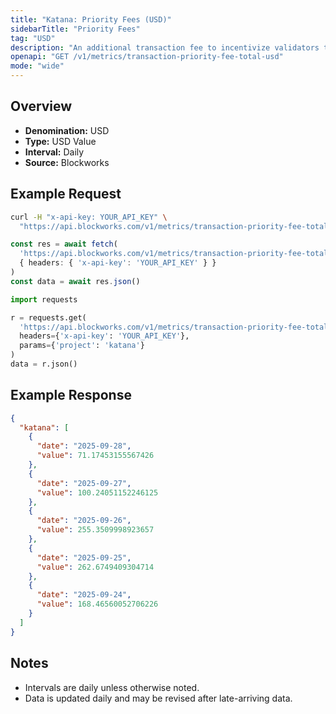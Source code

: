 ```yaml
---
title: "Katana: Priority Fees (USD)"
sidebarTitle: "Priority Fees"
tag: "USD"
description: "An additional transaction fee to incentivize validators to prioritize and execute transactions"
openapi: "GET /v1/metrics/transaction-priority-fee-total-usd"
mode: "wide"
---
```


## Overview

- **Denomination:** USD
- **Type:** USD Value
- **Interval:** Daily
- **Source:** Blockworks

## Example Request

<CodeGroup>

```bash cURL
curl -H "x-api-key: YOUR_API_KEY" \
  "https://api.blockworks.com/v1/metrics/transaction-priority-fee-total-usd?project=katana"
```

```typescript TypeScript
const res = await fetch(
  'https://api.blockworks.com/v1/metrics/transaction-priority-fee-total-usd?project=katana',
  { headers: { 'x-api-key': 'YOUR_API_KEY' } }
)
const data = await res.json()
```

```python Python
import requests

r = requests.get(
  'https://api.blockworks.com/v1/metrics/transaction-priority-fee-total-usd',
  headers={'x-api-key': 'YOUR_API_KEY'},
  params={'project': 'katana'}
)
data = r.json()
```

</CodeGroup>

## Example Response

```json
{
  "katana": [
    {
      "date": "2025-09-28",
      "value": 71.17453155567426
    },
    {
      "date": "2025-09-27",
      "value": 100.24051152246125
    },
    {
      "date": "2025-09-26",
      "value": 255.3509998923657
    },
    {
      "date": "2025-09-25",
      "value": 262.6749409304714
    },
    {
      "date": "2025-09-24",
      "value": 168.46560052706226
    }
  ]
}
```

## Notes
- Intervals are daily unless otherwise noted.
- Data is updated daily and may be revised after late-arriving data.